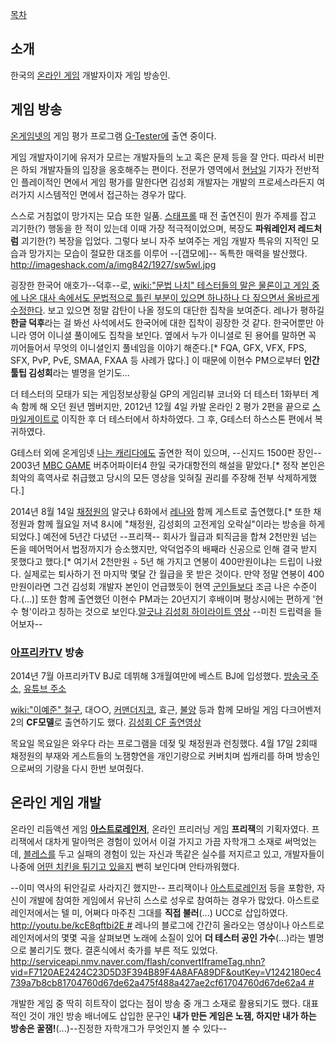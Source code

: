 [[목차]]
== 소개 ==
한국의 [[온라인 게임]] 개발자이자 게임 방송인.

== 게임 방송 ==
[[온게임넷]]의 게임 평가 프로그램 [[G-Tester]]에 출연 중이다. 

게임 개발자이기에 유저가 모르는 개발자들의 노고 혹은 문제 등을 잘 안다. 따라서 비판은 하되 개발자들의 입장을 옹호해주는 편이다. 전문가 영역에서 [[현남일]] 기자가 전반적인 플레이적인 면에서 게임 평가를 말한다면 김성회 개발자는 개발의 프로세스라든지 여러가지 시스템적인 면에서 접근하는 경우가 많다.

스스로 거침없이 망가지는 모습 또한 일품. [[스태프롤]] 때 전 출연진이 뭔가 주제를 잡고 괴기한(?) 행동을 한 적이 있는데 이때 가장 적극적이었으며, 복장도 '''파워레인저 레드처럼''' 괴기한(?) 복장을 입었다. 그렇다 보니 자주 보여주는 게임 개발자 특유의 지적인 모습과 망가지는 모습이 절묘한 대조를 이루어 --[갭모에]-- 독특한 매력을 발산했다.
http://imageshack.com/a/img842/1927/sw5wl.jpg

굉장한 한국어 애호가--덕후--로, [[wiki:"문법 나치" 테스터들의 말은 물론이고 게임 중에 나온 대사 속에서도 문법적으로 틀린 부분이 있으면 하나하나 다 짚으면서 올바르게 수정한다]]. 보고 있으면 정말 감탄이 나올 정도의 대단한 집착을 보여준다. 레나가 평하길 '''한글 덕후'''라는 걸 봐선 사석에서도 한국어에 대한 집착이 굉장한 것 같다. 한국어뿐만 아니라 영어 이니셜 풀이에도 집착을 보인다. 옆에서 누가 이니셜로 된 용어를 말하면 꼭 끼어들어서 무엇의 이니셜인지 풀네임을 이야기 해준다.[* FQA, GFX, VFX, FPS, SFX, PvP, PvE, SMAA, FXAA 등 사례가 많다.] 이 때문에 이현수 PM으로부터 '''인간툴팁 김성회'''라는 별명을 얻기도...

더 테스터의 모태가 되는 게임정보상황실 GP의 게임리뷰 코너와 더 테스터 1화부터 계속 함께 해 오던 원년 멤버지만, 2012년 12월 4일 카발 온라인 2 평가 2편을 끝으로 [[스마일게이트]]로 이직한 후 더 테스터에서 하차하였다. 그 후, G테스터 하스스톤 편에서 복귀하였다.

G테스터 외에 온게임넷 [[나는 캐리다]]에도 출연한 적이 있으며, --신지드 1500판 장인-- 2003년 [[MBC GAME]] 버추어파이터4 한일 국가대항전의 해설을 맡았다.[* 정작 본인은 최악의 흑역사로 취급했고 당시의 모든 영상을 잊혀질 권리를 주장해 전부 삭제하게했다.]

2014년 8월 14일 [[채정원]]의 알긋냐 6화에서 [[레나]]와 함께 게스트로 출연했다.[* 또한 채정원과 함께 월요일 저녁 8시에 "채정원, 김성회의 고전게임 오락실"이라는 방송을 하게 되었다.] 예전에 5년간 다녔던 --프리잭-- 회사가 월급과 퇴직금을 합쳐 2천만원 넘는 돈을 떼어먹어서 법정까지가 승소했지만, 악덕업주의 배째라 신공으로 인해 결국 받지 못했다고 했다.[* 여기서 2천만원 ÷ 5년 해 가지고 연봉이 400만원이냐는 드립이 나왔다. 실제로는 퇴사하기 전 마지막 몇달 간 월급을 못 받은 것이다. 만약 정말 연봉이 400만원이라면 그건 김성회 개발자 본인이 언급했듯이 현역 [[군인]]들보다 조금 나은 수준이다.(...)] 또한 함께 출연했던 이현수 PM과는 20년지기 후배이며 평상시에는 편하게 '현수 형'이라고 칭하는 것으로 보인다.[http://youtu.be/cAsW8nkfkvE?list=PL6cSSiF3MRec1Ky9YTNOEQGK1ykk2nQLJ 알긋냐 김성회 하이라이트 영상] --미친 드립력을 들어보자--

=== [[아프리카TV]] 방송 ===
2014년 7월 아프리카TV BJ로 데뷔해 3개월여만에 베스트 BJ에 입성했다. [http://afreeca.com/thetesterkim 방송국 주소], [http://www.youtube.com/user/devkimtv 유튜브 주소]

[[wiki:"이예준" 철구]], 대○○, [[커맨더지코]], 효근, [[불양]] 등과 함께 모바일 게임 다크어벤저2의 '''CF모델'''로 출연하기도 했다. [http://www.youtube.com/watch?v=COEiC6vNTWI&list=PL6cSSiF3MReeC8sqlY_P9YV5kTrY4WpPD&index=1 김성회 CF 출연영상]

목요일 목요일은 와우다 라는 프로그램을 데젖 및 채정원과 런칭했다. 4월 17일 2회때 채정원의 부재와 게스트들의 노잼향연을 개인기량으로 커버치며 씹캐리를 하며 방송인으로써의 기량을 다시 한번 보여줬다.
== 온라인 게임 개발 ==
온라인 리듬액션 게임 '''[[아스트로레인저]]''', 온라인 프리러닝 게임 '''프리잭'''의 기획자였다. 프리잭에서 대차게 말아먹은 경험이 있어서 이걸 가지고 가끔 자학개그 소재로 써먹었는데, [[블레스(MMORPG)|블레스]]를 두고 실패의 경험이 있는 자신과 똑같은 실수를 저지르고 있고, 개발자들이 나중에 [[어떤 IT 강국의 치킨집 사장님|어떤 치킨을 튀기고 있을지]] 뻔히 보인다며 안타까워했다.

--이미 역사의 뒤안길로 사라지긴 했지만-- 프리잭이나 [[아스트로레인저]] 등을 포함한, 자신이 개발에 참여한 게임에서 유난히 스스로 성우로 참여하는 경우가 많았다. 아스트로레인저에서는 텔 미, 어쩌다 마주친 그대를 '''직접 불러'''(...) UCC로 삽입하였다. [[http://youtu.be/kcE8qftbi2E #]] 레나의 블로그에 간간히 올라오는 영상이나 아스트로레인저에서의 몇몇 곡을 살펴보면 노래에 소질이 있어 '''더 테스터 공인 가수'''(...)라는 별명으로 불리기도 했다. 결혼식에서 축가를 부른 적도 있었다. [[http://serviceapi.nmv.naver.com/flash/convertIframeTag.nhn?vid=F7120AE2424C23D5D3F394B89F4A8AFA89DF&outKey=V1242180ec4739a7b8cb81704760d67de62a475f488a427ae2cf61704760d67de62a4 #]]

개발한 게임 중 딱히 히트작이 없다는 점이 방송 중 개그 소재로 활용되기도 했다. 대표적인 것이 개인 방송 배너에도 삽입한 문구인 '''내가 만든 게임은 노잼, 하지만 내가 하는 방송은 꿀잼!'''(...)--진정한 자학개그가 무엇인지 볼 수 있다--
